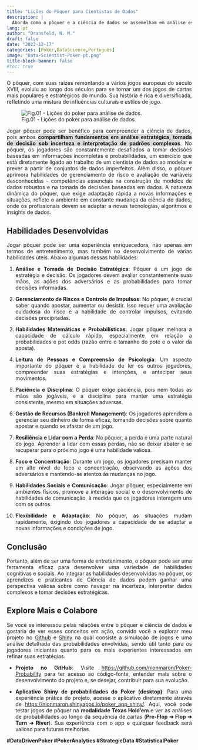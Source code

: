 ```yaml
---
title: "Lições do Pôquer para Cientistas de Dados"
description: |
  Aborda como o pôquer e a ciência de dados se assemelham em análise estratégica, decisão sob incerteza e gerenciamento de riscos.
lang: pt
author: "Dransfeld, N. M."
draft: false
date: "2023-12-17"
categories: [Poker,DataScience,Português]
image: "Data-Scientist-Poker-pt.png"
title-block-banner: false
#toc: true
---
```



::: {style="text-align: justify;"}
O pôquer, com suas raízes remontando a vários jogos europeus do século XVIII, evoluiu ao longo dos séculos para se tornar um dos jogos de cartas mais populares e estratégicos do mundo. Sua história é rica e diversificada, refletindo uma mistura de influências culturais e estilos de jogo.

![Fig.01 - Lições do poker para análise de dados.](Data-Scientist-Poker-pt.png){fig-align="center"}

Jogar pôquer pode ser benéfico para compreender a ciência de dados, pois ambos [**compartilham fundamentos em análise estratégica, tomada de decisão sob incerteza e interpretação de padrões complexos**]{style="background-color:#DCDCDC"}. No pôquer, os jogadores são constantemente desafiados a tomar decisões baseadas em informações incompletas e probabilidades, um exercício que está diretamente ligado ao trabalho de um cientista de dados ao modelar e prever a partir de conjuntos de dados imperfeitos. Além disso, o pôquer aprimora habilidades de gerenciamento de risco e avaliação de variáveis desconhecidas - competências essenciais na construção de modelos de dados robustos e na tomada de decisões baseadas em dados. A natureza dinâmica do pôquer, que exige adaptação rápida a novas informações e situações, reflete o ambiente em constante mudança da ciência de dados, onde os profissionais devem se adaptar a novas tecnologias, algoritmos e insights de dados.

## Habilidades Desenvolvidas

Jogar pôquer pode ser uma experiência enriquecedora, não apenas em termos de entretenimento, mas também no desenvolvimento de várias habilidades úteis. Abaixo algumas dessas habilidades:

1.  **Análise e Tomada de Decisão Estratégica**: Pôquer é um jogo de estratégia e decisão. Os jogadores devem avaliar constantemente suas mãos, as ações dos adversários e as probabilidades para tomar decisões informadas.

2.  **Gerenciamento de Riscos e Controle de Impulsos**: No pôquer, é crucial saber quando apostar, aumentar ou desistir. Isso requer uma avaliação cuidadosa do risco e a habilidade de controlar impulsos, evitando decisões precipitadas.

3.  **Habilidades Matemáticas e Probabilísticas**: Jogar pôquer melhora a capacidade de cálculo rápido, especialmente em relação a probabilidades e pot odds (razão entre o tamanho do pote e o valor da aposta).

4.  **Leitura de Pessoas e Compreensão de Psicologia**: Um aspecto importante do pôquer é a habilidade de ler os outros jogadores, compreender suas estratégias e intenções, e antecipar seus movimentos.

5.  **Paciência e Disciplina**: O pôquer exige paciência, pois nem todas as mãos são jogáveis, e a disciplina para manter uma estratégia consistente, mesmo em situações adversas.

6.  **Gestão de Recursos (Bankroll Management)**: Os jogadores aprendem a gerenciar seu dinheiro de forma eficaz, tomando decisões sobre quanto apostar e quando se afastar de um jogo.

7.  **Resiliência e Lidar com a Perda**: No pôquer, a perda é uma parte natural do jogo. Aprender a lidar com essas perdas, não se deixar abater e se recuperar para o próximo jogo é uma habilidade valiosa.

8.  **Foco e Concentração**: Durante um jogo, os jogadores precisam manter um alto nível de foco e concentração, observando as ações dos adversários e mantendo-se atentos às mudanças no jogo.

9.  **Habilidades Sociais e Comunicação**: Jogar pôquer, especialmente em ambientes físicos, promove a interação social e o desenvolvimento de habilidades de comunicação, à medida que os jogadores interagem uns com os outros.

10. **Flexibilidade e Adaptação**: No pôquer, as situações mudam rapidamente, exigindo dos jogadores a capacidade de se adaptar a novas informações e condições de jogo.

## Conclusão

Portanto, além de ser uma forma de entretenimento, o pôquer pode ser uma ferramenta eficaz para desenvolver uma variedade de habilidades cognitivas e sociais. Ao integrar as habilidades desenvolvidas no pôquer, os aprendizes e praticantes de Ciência de dados podem ganhar uma perspectiva valiosa sobre como navegar na incerteza, interpretar dados complexos e tomar decisões estratégicas.

## Explore Mais e Colabore

Se você se interessou pelas relações entre o pôquer e ciência de dados e gostaria de ver esses conceitos em ação, convido você a explorar meu projeto no [Github](https://github.com/nionmaron/Poker-Probability) e [Shiny](https://nionmaron.shinyapps.io/poker_app_shiny/) na qual consiste a simulação de jogos e uma análise detalhada das probabilidades envolvidas, sendo útil tanto para os jogadores iniciantes quanto para os mais experientes interessados em refinar suas estratégias.

-   **Projeto no GitHub**: Visite <https://github.com/nionmaron/Poker-Probability> para ter acesso ao código-fonte, entender mais sobre o desenvolvimento do projeto e, se desejar, contribuir para sua evolução.

-   **Aplicativo Shiny de probabilidades do Poker (desktop)**: Para uma experiência prática do projeto, acesse o aplicativo diretamente através de <https://nionmaron.shinyapps.io/poker_app_shiny/>. Aqui, você pode testar jogos de pôquer na **modalidade Texas Hold'em** e ver as análises de probabilidades ao longo da sequência de cartas (**Pre-Flop ➔ Flop ➔ Turn ➔ River**). Sua experiência com o app e qualquer feedback será valioso para futuras melhorias.
:::

**#DataDrivenPoker #PokerAnalytics #StrategicData #StatisticalPoker**
